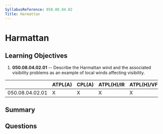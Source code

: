 ```yaml
---
SyllabusReference: 050.08.04.02
Title: Harmattan
---
```


# Harmattan

## Learning Objectives

1.  **050.08.04.02.01** -- Describe the Harmattan wind and the associated
    visibility problems as an example of local winds affecting visibility.

|                 | ATPL(A) | CPL(A) | ATPL(H)/IR | ATPL(H)/VFR | CPL(H) | IR | CBIR(A) |
| --------------- | ------- | ------ | ---------- | ----------- | ------ | -- | ------- |
| 050.08.04.02.01 | X       | X      | X          | X           | X      |    |         |

## Summary

## Questions
